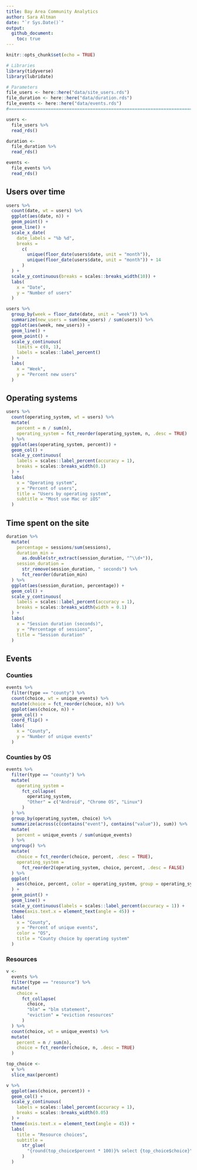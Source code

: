 ```yaml
---
title: Bay Area Community Analytics
author: Sara Altman
date: "`r Sys.Date()`"
output: 
  github_document:
    toc: true
---
```


```r
knitr::opts_chunk$set(echo = TRUE)
```

```r
# Libraries
library(tidyverse)
library(lubridate)

# Parameters
file_users <- here::here("data/site_users.rds")
file_duration <- here::here("data/duration.rds")
file_events <- here::here("data/events.rds")
#===============================================================================

users <-
  file_users %>% 
  read_rds()

duration <-
  file_duration %>% 
  read_rds()

events <-
  file_events %>% 
  read_rds()
```

## Users over time

```r
users %>% 
  count(date, wt = users) %>% 
  ggplot(aes(date, n)) +
  geom_point() +
  geom_line() +
  scale_x_date(
    date_labels = "%b %d", 
    breaks = 
      c(
        unique(floor_date(users$date, unit = "month")), 
        unique(floor_date(users$date, unit = "month")) + 14
      )
  ) +
  scale_y_continuous(breaks = scales::breaks_width(10)) +
  labs(
    x = "Date",
    y = "Number of users"
  )
```

```r
users %>% 
  group_by(week = floor_date(date, unit = "week")) %>%
  summarize(new_users = sum(new_users) / sum(users)) %>%
  ggplot(aes(week, new_users)) +
  geom_line() +
  geom_point() +
  scale_y_continuous(
    limits = c(0, 1), 
    labels = scales::label_percent()
  ) +
  labs(
    x = "Week",
    y = "Percent new users"
  )
```


## Operating systems

```r
users %>% 
  count(operating_system, wt = users) %>% 
  mutate(
    percent = n / sum(n),
    operating_system = fct_reorder(operating_system, n, .desc = TRUE)
  ) %>% 
  ggplot(aes(operating_system, percent)) +
  geom_col() +
  scale_y_continuous(
    labels = scales::label_percent(accuracy = 1), 
    breaks = scales::breaks_width(0.1)
  ) +
  labs(
    x = "Operating system",
    y = "Percent of users",
    title = "Users by operating system",
    subtitle = "Most use Mac or iOS"
  )
```

## Time spent on the site

```r
duration %>% 
  mutate(
    percentage = sessions/sum(sessions),
    duration_min = 
      as.double(str_extract(session_duration, "^\\d+")),
    session_duration = 
      str_remove(session_duration, " seconds") %>% 
      fct_reorder(duration_min) 
  ) %>% 
  ggplot(aes(session_duration, percentage)) +
  geom_col() +
  scale_y_continuous(
    labels = scales::label_percent(accuracy = 1),
    breaks = scales::breaks_width(width = 0.1)
  ) +
  labs(
    x = "Session duration (seconds)",
    y = "Percentage of sessions",
    title = "Session duration"
  )
```

## Events

### Counties

```r
events %>% 
  filter(type == "county") %>% 
  count(choice, wt = unique_events) %>% 
  mutate(choice = fct_reorder(choice, n)) %>% 
  ggplot(aes(choice, n)) +
  geom_col() +
  coord_flip() +
  labs(
    x = "County",
    y = "Number of unique events"
  )
```

### Counties by OS

```r
events %>% 
  filter(type == "county") %>% 
  mutate(
    operating_system = 
      fct_collapse(
        operating_system, 
        "Other" = c("Android", "Chrome OS", "Linux")
      ) 
  ) %>% 
  group_by(operating_system, choice) %>%
  summarize(across(c(contains("event"), contains("value")), sum)) %>% 
  mutate(
    percent = unique_events / sum(unique_events)
  ) %>% 
  ungroup() %>% 
  mutate(
    choice = fct_reorder(choice, percent, .desc = TRUE),
    operating_system = 
      fct_reorder2(operating_system, choice, percent, .desc = FALSE)
  ) %>% 
  ggplot(
    aes(choice, percent, color = operating_system, group = operating_system)
  ) +
  geom_point() +
  geom_line() +
  scale_y_continuous(labels = scales::label_percent(accuracy = 1)) +
  theme(axis.text.x = element_text(angle = 45)) +
  labs(
    x = "County",
    y = "Percent of unique events",
    color = "OS",
    title = "County choice by operating system"
  ) 
```

### Resources

```r
v <-
  events %>% 
  filter(type == "resource") %>% 
  mutate(
    choice = 
      fct_collapse(
        choice, 
        "blm" = "blm statement", 
        "eviction" = "eviction resources"
      )
  ) %>% 
  count(choice, wt = unique_events) %>% 
  mutate(
    percent = n / sum(n),
    choice = fct_reorder(choice, n, .desc = TRUE)
  ) 

top_choice <- 
  v %>% 
  slice_max(percent)

v %>% 
  ggplot(aes(choice, percent)) +
  geom_col() +
  scale_y_continuous(
    labels = scales::label_percent(accuracy = 1),
    breaks = scales::breaks_width(0.05)
  ) +
  theme(axis.text.x = element_text(angle = 45)) +
  labs(
    title = "Resource choices",
    subtitle = 
      str_glue(
        "{round(top_choice$percent * 100)}% select {top_choice$choice}"
      )
  )
``` 

